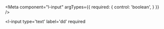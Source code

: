 
<Meta
    component="l-input"
    argTypes={{
        required: {
            control: 'boolean',
        }
    }}
/>



<l-input
    type='text'
    label='dd'
    required
>

</l-input>


[//]: # (export const InputWithTopLabelAndFeedback = Template.bind&#40;{}&#41;;)


[//]: # ()
[//]: # (# Getting Started)

[//]: # ()
[//]: # (Welcome! Whether you're a designer or a developer, this guide will help you get started and connect you to the essential resources you need.)

[//]: # ()
[//]: # (## Table of Contents)

[//]: # ()
[//]: # (- [Design Resources]&#40;#design-resources&#41;)

[//]: # (- [Figma]&#40;#figma&#41;)

[//]: # (- [UI/UX Design Guidelines]&#40;#uiux-design-guidelines&#41;)

[//]: # (- [Design Assets]&#40;#design-assets&#41;)

[//]: # ()
[//]: # (- [Development Resources]&#40;#development-resources&#41;)

[//]: # (- [Coding Standards]&#40;#coding-standards&#41;)

[//]: # (- [Version Control]&#40;#version-control&#41;)

[//]: # (- [Development Tools]&#40;#development-tools&#41;)

[//]: # ()
[//]: # (---)

[//]: # ()
[//]: # (## Design Resources)

[//]: # ()
[//]: # (### Figma)

[//]: # ()
[//]: # ([Figma]&#40;https://www.figma.com/&#41; is a collaborative design and prototyping tool. It's the heart of the design process, allowing designers to work together seamlessly.)

[//]: # ()
[//]: # (- **Get Access**: If you're not already part of the Figma project, request access from the project lead or manager.)

[//]: # ()
[//]: # (### UI/UX Design Guidelines)

[//]: # ()
[//]: # (Before you dive into designing, familiarize yourself with our UI/UX design guidelines. They provide valuable insights into our design philosophy and standards.)

[//]: # ()
[//]: # (- [UI/UX Guidelines Document]&#40;https://your-design-guidelines-link.com&#41;)

[//]: # ()
[//]: # (### Design Assets)

[//]: # ()
[//]: # (All the essential design assets like logos, icons, and brand guidelines can be found in the Figma project. Ensure you have access and familiarize yourself with these assets for consistency.)

[//]: # ()
[//]: # (---)

[//]: # ()
[//]: # (## Development Resources)

[//]: # ()
[//]: # (### Coding Standards)

[//]: # ()
[//]: # (Maintaining a consistent code style is essential for collaborative development. Our coding standards document will guide you on best practices.)

[//]: # ()
[//]: # (- [Coding Standards Document]&#40;https://your-coding-standards-link.com&#41;)

[//]: # ()
[//]: # (### Version Control)

[//]: # ()
[//]: # (We use Git for version control. Make sure you have Git installed and are familiar with its basics.)

[//]: # ()
[//]: # (### Development Tools)

[//]: # ()
[//]: # (Your development environment is critical. Here are some tools and resources to help you set up your workspace:)

[//]: # ()
[//]: # (- **Code Editor**: We recommend using [Visual Studio Code]&#40;https://code.visualstudio.com/&#41; for development. It's highly customizable and supports a wide range of extensions.)

[//]: # ()
[//]: # (- **Package Manager**: [npm]&#40;https://www.npmjs.com/&#41; is the package manager we use for JavaScript projects. Install it to manage project dependencies.)

[//]: # ()
[//]: # (---)

[//]: # ()
[//]: # ([//]: # &#40;const meta: Meta<typeof Example> = {&#41;)
[//]: # ()
[//]: # ([//]: # &#40;component: Example,&#41;)
[//]: # ()
[//]: # ([//]: # &#40;argTypes: {&#41;)
[//]: # ()
[//]: # ([//]: # &#40;parent: { control: 'select', options: ['one', 'two', 'three'] },&#41;)
[//]: # ()
[//]: # ([//]: # &#40;&#41;)
[//]: # ([//]: # &#40;    // 👇 parentExists 속성은 parent가 존재할 때만 control이 보여짐&#41;)
[//]: # ()
[//]: # ([//]: # &#40;    parentExists: { if: { arg: 'parent', exists: true } },&#41;)
[//]: # ()
[//]: # ([//]: # &#40;&#41;)
[//]: # ([//]: # &#40;    // 👇 parentDoesNotExist 속성은 parent가 존재하지 않을 때 보여짐&#41;)
[//]: # ()
[//]: # ([//]: # &#40;    parentDoesNotExist: { if: { arg: 'parent', exists: false } },&#41;)
[//]: # ()
[//]: # ([//]: # &#40;&#41;)
[//]: # ([//]: # &#40;    // 👇 parent가 true일 때만 보여짐&#41;)
[//]: # ()
[//]: # ([//]: # &#40;    parentIsTruthy: { if: { arg: 'parent' } },&#41;)
[//]: # ()
[//]: # ([//]: # &#40;    parentIsTruthyVerbose: { if: { arg: 'parent', truthy: true } },&#41;)
[//]: # ()
[//]: # ([//]: # &#40;&#41;)
[//]: # ([//]: # &#40;    // 👇 parent가 false일 때만 보여짐&#41;)
[//]: # ()
[//]: # ([//]: # &#40;    parentIsNotTruthy: { if: { arg: 'parent', truthy: false } },&#41;)
[//]: # ()
[//]: # ([//]: # &#40;&#41;)
[//]: # ([//]: # &#40;    // 👇 parent가 three일 때만 보여짐&#41;)
[//]: # ()
[//]: # ([//]: # &#40;    parentIsEqToValue: { if: { arg: 'parent', eq: 'three' } },&#41;)
[//]: # ()
[//]: # ([//]: # &#40;&#41;)
[//]: # ([//]: # &#40;    // 👇 parent가 three가 아닐 때만 보여짐&#41;)
[//]: # ()
[//]: # ([//]: # &#40;    parentIsNotEqToValue: { if: { arg: 'parent', neq: 'three' } },&#41;)
[//]: # ()
[//]: # ([//]: # &#40;&#41;)
[//]: # ([//]: # &#40;&#41;)
[//]: # ([//]: # &#40;	  // 글로벌 타입에서도 적용이 가능하다&#41;)
[//]: # ()
[//]: # ([//]: # &#40;    // 👇 theme가 true일 때만 보여짐&#41;)
[//]: # ()
[//]: # ([//]: # &#40;    parentExists: { if: { global: 'theme', exists: true } },&#41;)
[//]: # ()
[//]: # ([//]: # &#40;},&#41;)
[//]: # ()
[//]: # ([//]: # &#40;};&#41;)